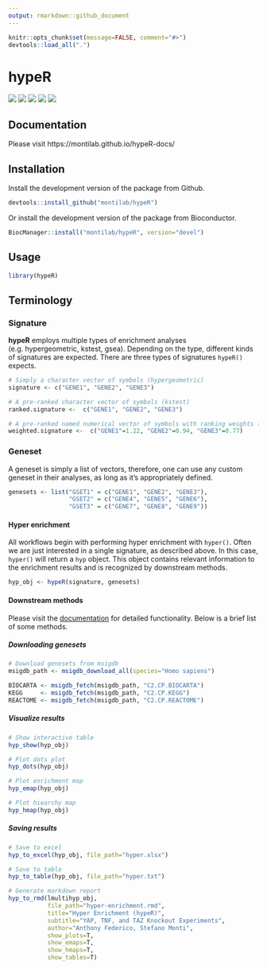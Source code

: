 ```yaml
---
output: rmarkdown::github_document
---
```


<!-- README.md is generated from README.Rmd. Please edit that file -->

```r
knitr::opts_chunk$set(message=FALSE, comment="#>")
devtools::load_all(".")
```

# hypeR

[![](https://img.shields.io/badge/bioconductor-3.9-3a6378.svg)](https://doi.org/doi:10.18129/B9.bioc.hypeR)
[![](https://img.shields.io/badge/platforms-linux%20%7C%20osx%20%7C%20win-2a89a1.svg)](https://bioconductor.org/checkResults/3.9/bioc-LATEST/hypeR/)
[![](https://img.shields.io/badge/lifecycle-maturing-4ba598.svg)](https://www.tidyverse.org/lifecycle/#maturing)
[![](https://bioconductor.org/shields/build/devel/bioc/hypeR.svg)](https://bioconductor.org/checkResults/devel/bioc-LATEST/hypeR/)
[![](https://img.shields.io/github/last-commit/montilab/hypeR.svg)](https://github.com/montilab/hypeR/commits/master) 

## Documentation

Please visit https://montilab.github.io/hypeR-docs/

## Installation

Install the development version of the package from Github.
```r

devtools::install_github("montilab/hypeR")

```

Or install the development version of the package from Bioconductor.
```r

BiocManager::install("montilab/hypeR", version="devel")

```

## Usage

```r

library(hypeR)

```

## Terminology
### Signature
__hypeR__ employs multiple types of enrichment analyses (e.g. hypergeometric, kstest, gsea). Depending on the type, different kinds of signatures are expected. There are three types of signatures `hypeR()` expects.
```r

# Simply a character vector of symbols (hypergeometric)
signature <- c("GENE1", "GENE2", "GENE3")

# A pre-ranked character vector of symbols (kstest)
ranked.signature <-  c("GENE1", "GENE2", "GENE3")

# A pre-ranked named numerical vector of symbols with ranking weights (gsea)
weighted.signature <-  c("GENE1"=1.22, "GENE2"=0.94, "GENE3"=0.77)

```

### Geneset
A geneset is simply a list of vectors, therefore, one can use any custom geneset in their analyses, as long as it's appropriately defined.
```r

genesets <- list("GSET1" = c("GENE1", "GENE2", "GENE3"),
                 "GSET2" = c("GENE4", "GENE5", "GENE6"),
                 "GSET3" = c("GENE7", "GENE8", "GENE9"))

```

#### Hyper enrichment
All workflows begin with performing hyper enrichment with `hyper()`. Often we are just interested in a single signature, as described above. In this case, `hyper()` will return a `hyp` object. This object contains relevant information to the enrichment results and is recognized by downstream methods.
```r

hyp_obj <- hypeR(signature, genesets)

```

#### Downstream methods
Please visit the [documentation](https://montilab.github.io/hypeR-docs/) for detailed functionality. Below is a brief list of some methods.

##### Downloading genesets
```r

# Download genesets from msigdb
msigdb_path <- msigdb_download_all(species="Homo sapiens")

BIOCARTA <- msigdb_fetch(msigdb_path, "C2.CP.BIOCARTA")
KEGG     <- msigdb_fetch(msigdb_path, "C2.CP.KEGG")
REACTOME <- msigdb_fetch(msigdb_path, "C2.CP.REACTOME")

```

##### Visualize results
```r

# Show interactive table
hyp_show(hyp_obj)

# Plot dots plot
hyp_dots(hyp_obj)

# Plot enrichment map
hyp_emap(hyp_obj)

# Plot hiearchy map
hyp_hmap(hyp_obj)

```

##### Saving results
```r

# Save to excel
hyp_to_excel(hyp_obj, file_path="hyper.xlsx")

# Save to table
hyp_to_table(hyp_obj, file_path="hyper.txt")

# Generate markdown report
hyp_to_rmd(lmultihyp_obj,
           file_path="hyper-enrichment.rmd",
           title="Hyper Enrichment (hypeR)",
           subtitle="YAP, TNF, and TAZ Knockout Experiments",
           author="Anthony Federico, Stefano Monti",
           show_plots=T,
           show_emaps=T,
           show_hmaps=T,
           show_tables=T)

```
